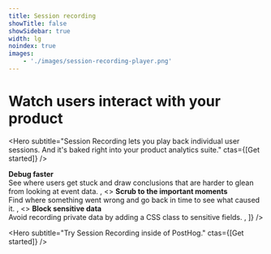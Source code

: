 ```yaml
---
title: Session recording
showTitle: false
showSidebar: true
width: lg
noindex: true
images:
    - './images/session-recording-player.png'
---
```



<div className="text-center relative mb-8" style={{ marginTop: "-3rem" }}>
    <div className="absolute w-full left-0 z-10" style={{ backgroundImage: "linear-gradient(to bottom, rgba(238,239,233,0), rgba(238,239,233,1))", bottom: "-1rem", height: "200px" }}></div>
  <GatsbyImage image={getImage(props?.images[0])} alt="Session recording screenshot" className="max-w-screen-md lg:max-w-screen-lg 2xl:max-w-screen-lg shadow" />
</div>

<h1 className="text-center px-2 md:px-8 text-3xl md:text-5xl xl:text-6xl relative z-20" style={{ marginTop: "-2rem", marginBottom: "-.5rem" }}>Watch users <span className="text-red">interact</span> with your product</h1>

<Hero
    subtitle="Session Recording lets you play back individual user sessions. And it's baked right into your product analytics suite."
    ctas={[<CallToAction href="https://app.posthog.com/signup">Get started</CallToAction>]}
/>

<Section titleSize="sm">
    <FeatureSnapshot
        image="/images/session-recording-list.png"
        features={[
            <>
                <strong>Debug faster</strong><br />
                See where users get stuck and draw conclusions that are harder to glean from looking at event data.
            </>,
            <>
                <strong>Scrub to the important moments</strong><br />
                Find where something went wrong and go back in time to see what caused it.
            </>,
            <>
                <strong>Block sensitive data</strong><br />
                Avoid recording private data by adding a CSS class to sensitive fields.
            </>,
        ]}
    />
</Section>

<Section divider={false}>
    <Quote
        imageSource="/images/customers/mishra.jpeg"
        size="md"
        name="Anubhuti Mishra"
        title="UI/UX Designer, Hasura"
        quote={`“I was watching session recordings for our sign-up page and realized a lot of people were trying to click something that wasn’t actually a button. We wouldn’t have noticed that needed fixing without PostHog’s session recordings.”`}
    />
</Section>

<Hero
    subtitle="Try Session Recording inside of PostHog."
    ctas={[<CallToAction href="https://app.posthog.com/signup">Get started</CallToAction>]}
/>